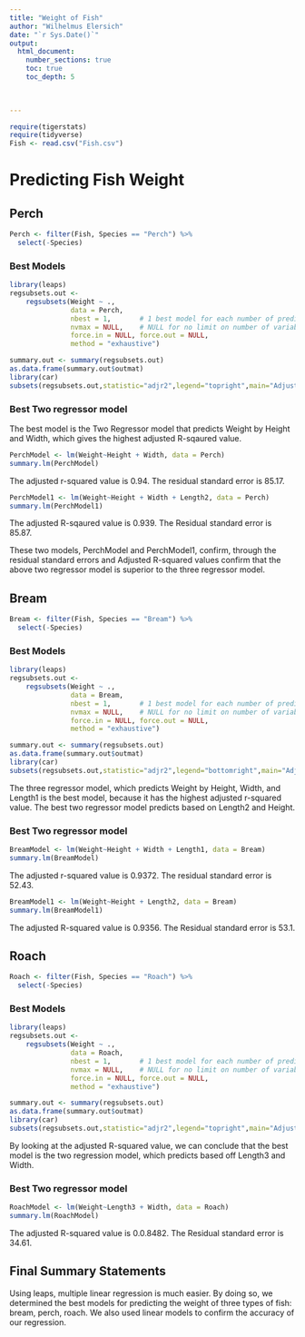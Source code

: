 ```yaml
---
title: "Weight of Fish"
author: "Wilhelmus Elersich"
date: "`r Sys.Date()`"  
output: 
  html_document:
    number_sections: true
    toc: true
    toc_depth: 5

 
    
---
```



```r
require(tigerstats)
require(tidyverse)
Fish <- read.csv("Fish.csv")
```

# Predicting Fish Weight


## Perch

```r
Perch <- filter(Fish, Species == "Perch") %>%
  select(-Species)
```

### Best Models

```r
library(leaps)
regsubsets.out <-
    regsubsets(Weight ~ .,
               data = Perch,
               nbest = 1,       # 1 best model for each number of predictors
               nvmax = NULL,    # NULL for no limit on number of variables
               force.in = NULL, force.out = NULL,
               method = "exhaustive")

summary.out <- summary(regsubsets.out)
as.data.frame(summary.out$outmat)
library(car)
subsets(regsubsets.out,statistic="adjr2",legend="topright",main="Adjusted R^2")
```

### Best Two regressor model



The best model is the Two Regressor model that predicts Weight by Height and Width, which gives the highest adjusted R-sqaured value.

```R
PerchModel <- lm(Weight~Height + Width, data = Perch)
summary.lm(PerchModel)
```
The adjusted r-squared value is 0.94. The residual standard error is 85.17.

```R
PerchModel1 <- lm(Weight~Height + Width + Length2, data = Perch)
summary.lm(PerchModel1)
```

The adjusted R-sqaured value is 0.939. The Residual standard error is 85.87.

These two models, PerchModel and PerchModel1, confirm, through the residual standard errors and Adjusted R-squared values confirm that the above two regressor model is superior to the three regressor model.

## Bream

```r
Bream <- filter(Fish, Species == "Bream") %>%
  select(-Species)
```

### Best Models


```r
library(leaps)
regsubsets.out <-
    regsubsets(Weight ~ .,
               data = Bream,
               nbest = 1,       # 1 best model for each number of predictors
               nvmax = NULL,    # NULL for no limit on number of variables
               force.in = NULL, force.out = NULL,
               method = "exhaustive")

summary.out <- summary(regsubsets.out)
as.data.frame(summary.out$outmat)
library(car)
subsets(regsubsets.out,statistic="adjr2",legend="bottomright",main="Adjusted R^2")
```

The three regressor model, which predicts Weight by Height, Width, and Length1 is the best model, because it has the highest adjusted r-squared value. The best two regressor model predicts based on Length2 and Height.

### Best Two regressor model


```R
BreamModel <- lm(Weight~Height + Width + Length1, data = Bream)
summary.lm(BreamModel)
```
The adjusted r-squared value is 0.9372. The residual standard error is 52.43.

```R
BreamModel1 <- lm(Weight~Height + Length2, data = Bream)
summary.lm(BreamModel1)
```
The adjusted R-squared value is 0.9356. The Residual standard error is 53.1.

## Roach

```r
Roach <- filter(Fish, Species == "Roach") %>%
  select(-Species)
```

### Best Models

```r
library(leaps)
regsubsets.out <-
    regsubsets(Weight ~ .,
               data = Roach,
               nbest = 1,       # 1 best model for each number of predictors
               nvmax = NULL,    # NULL for no limit on number of variables
               force.in = NULL, force.out = NULL,
               method = "exhaustive")

summary.out <- summary(regsubsets.out)
as.data.frame(summary.out$outmat)
library(car)
subsets(regsubsets.out,statistic="adjr2",legend="topright",main="Adjusted R^2")
```

By looking at the adjusted R-squared value, we can conclude that the best model is the two regression model, which predicts based off Length3 and Width.


### Best Two regressor model


```R
RoachModel <- lm(Weight~Length3 + Width, data = Roach)
summary.lm(RoachModel)
```

The adjusted R-squared value is 0.0.8482. The Residual standard error is 34.61.

## Final Summary Statements

Using leaps, multiple linear regression is much easier. By doing so, we determined the best models for predicting the weight of three types of fish: bream, perch, roach. We also used linear models to confirm the accuracy of our regression.

